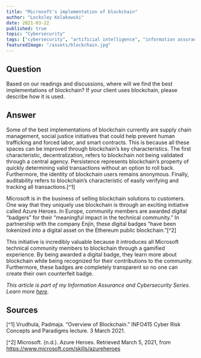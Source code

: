 ```yaml
---
title: "Microsoft's implementation of blockchain"
author: "Locksley Kolakowski"
date: 2021-03-22
published: true
topic: "Cybersecurity"
tags: ["cybersecurity", "artificial intelligence", "information assurance"]
featuredImage: "/assets/blockchain.jpg"
---
```


## Question

Based on our readings and discussions, where will we find the best implementations of blockchain? If your client uses blockchain, please describe how it is used.

## Answer

Some of the best implementations of blockchain currently are supply chain management, social justice initiatives that could help prevent human trafficking and forced labor, and smart contracts. This is because all these spaces can be improved through blockchain’s key characteristics. The first characteristic, decentralization, refers to blockchain not being validated through a central agency. Persistence represents blockchain’s property of quickly determining valid transactions without an option to roll back. Furthermore, the identity of blockchain users remains anonymous. Finally, auditability refers to blockchain’s characteristic of easily verifying and tracking all transactions.[^1]

Microsoft is in the business of selling blockchain solutions to customers. One way that they uniquely use blockchain is through an exciting initiative called Azure Heroes. In Europe, community members are awarded digital “badgers” for their “meaningful impact in the technical community.” In partnership with the company Enjin, these digital badges “have been tokenized into a digital asset on the Ethereum public blockchain.”[^2]

This initiative is incredibly valuable because it introduces all Microsoft technical community members to blockchain through a gamified experience. By being awarded a digital badge, they learn more about blockchain while being recognized for their contributions to the community. Furthermore, these badges are completely transparent so no one can create their own counterfeit badge.

_This article is part of my Information Assurance and Cybersecurity Series. Learn more [here](https://www.locksleylk.com/2021/cybersecurityintro/)._

## Sources

[^1] Vrudhula, Padmaja. “Overview of Blockchain.” INFO415 Cyber Risk Concepts and Paradigms lecture. 3 March 2021.

[^2] Microsoft. (n.d.). Azure Heroes. Retrieved March 5, 2021, from https://www.microsoft.com/skills/azureheroes
